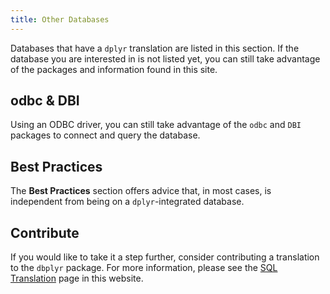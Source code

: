 ```yaml
---
title: Other Databases
---
```


Databases that have a `dplyr` translation are listed in this section.  If the database you are interested in is not listed yet, you can still take advantage of the packages and information found in this site.

## odbc & DBI

Using an ODBC driver, you can still take advantage of the `odbc` and `DBI` packages to connect and query the database.  

## Best Practices

The **Best Practices** section offers advice that, in most cases, is independent from being on a `dplyr`-integrated database.

## Contribute

If you would like to take it a step further, consider contributing a translation to the `dbplyr` package. For more information, please see the [SQL Translation](/translation) page in this website.